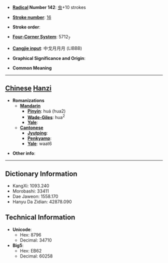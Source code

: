 * '''[[Wiktionary:Chinese radical index| Radical]] Number 142''': [[Wiktionary:Chinese radical index 虫|虫]]+10 strokes

* '''[[Wiktionary:Chinese total strokes index|Stroke number]]''': [[Wiktionary:Chinese total strokes index 16|16]]

* '''Stroke order''': 

* '''[[Wiktionary:Chinese four corner index|Four-Corner System]]''': 5712<sub>7</sub>

* '''[[Wiktionary:Chinese Cangjie index|Cangjie input]]''': 中戈月月月 (LIBBB)

* '''Graphical Significance and Origin''': 

* '''Common Meaning'''

----

== [[Chinese]] [[Hanzi]] ==

* '''Romanizations'''
** '''[[Mandarin]]'''
*** '''[[Pinyin]]''': huá (hua2)
*** '''[[Wade-Giles]]''': hua<sup>2</sup>
*** '''[[Yale]]''': 
** '''[[Cantonese]]'''
*** '''[[Jyutping]]''':
*** '''[[Penkyamp]]''': 
*** '''[[Yale]]''': waat6

* '''Other info''': 

----

== Dictionary Information ==

* KangXi: 1093.240
* Morobashi: 33411
* Dae Jaweon: 1558.170
* Hanyu Da Zidian: 42878.090

== Technical Information ==

* '''Unicode''':
** Hex: 8796
** Decimal: 34710
* '''Big5''':
** Hex: EB62
** Decimal: 60258